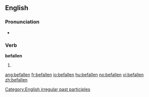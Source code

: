 ==English==

===Pronunciation===
* {{IPA|/bɪ'fɑlən/}}

===Verb===
'''befallen'''

# {{past participle of|[[befall]]}}

<!--this belongs on the page for "befall"

====Translations====
* Dutch: [[ge]]-->

[[Category:English irregular past participles]]

[[ang:befallen]]
[[fr:befallen]]
[[io:befallen]]
[[hu:befallen]]
[[no:befallen]]
[[vi:befallen]]
[[zh:befallen]]
